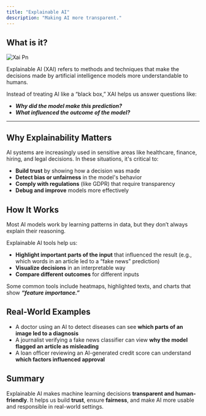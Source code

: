 ```yaml
---
title: "Explainable AI"
description: "Making AI more transparent."
---
```


## What is it?

![Xai Pn](/xai.png)

Explainable AI (XAI) refers to methods and techniques that make the decisions made by artificial intelligence models more understandable to humans.

Instead of treating AI like a “black box,” XAI helps us answer questions like:

- **_Why did the model make this prediction?_**
- **_What influenced the outcome of the model?_**

---

## Why Explainability Matters

AI systems are increasingly used in sensitive areas like healthcare, finance, hiring, and legal decisions. In these situations, it's critical to:

- **Build trust** by showing how a decision was made
- **Detect bias or unfairness** in the model's behavior
- **Comply with regulations** (like GDPR) that require transparency
- **Debug and improve** models more effectively

## How It Works

Most AI models work by learning patterns in data, but they don’t always explain their reasoning.

Explainable AI tools help us:

- **Highlight important parts of the input** that influenced the result (e.g., which words in an article led to a “fake news” prediction)
- **Visualize decisions** in an interpretable way
- **Compare different outcomes** for different inputs

Some common tools include heatmaps, highlighted texts, and charts that show **_“feature importance.”_**

## Real-World Examples

- A doctor using an AI to detect diseases can see **which parts of an image led to a diagnosis**
- A journalist verifying a fake news classifier can view **why the model flagged an article as misleading**
- A loan officer reviewing an AI-generated credit score can understand **which factors influenced approval**

## Summary

Explainable AI makes machine learning decisions **transparent and human-friendly**. It helps us build **trust**, ensure **fairness**, and make AI more usable and responsible in real-world settings.